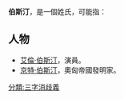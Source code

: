 '''伯斯汀'''，是一個姓氏，可能指：
== 人物 ==
*[[艾倫·伯斯汀|艾倫·伯斯汀]]，演員。
*[[京特·伯斯汀|京特·伯斯汀]]，奧匈帝國發明家。

{{消歧義}}

[[分類:三字消歧義|分類:三字消歧義]]